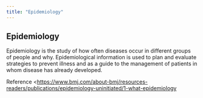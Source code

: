 ```yaml
---
title: "Epidemiology"
---
```


## Epidemiology

Epidemiology is the study of how often diseases occur in different groups of people and why. Epidemiological information is used to plan and evaluate strategies to prevent illness and as a guide to the management of patients in whom disease has already developed.

Reference <[https://www.bmj.com/about-bmj/resources-readers/publications/epidemiology-uninitiated/1-what-epidemiology](link)